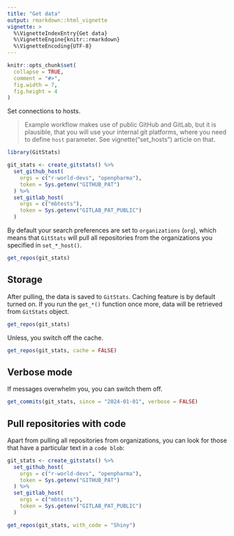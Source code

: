 ```yaml
---
title: "Get data"
output: rmarkdown::html_vignette
vignette: >
  %\VignetteIndexEntry{Get data}
  %\VignetteEngine{knitr::rmarkdown}
  %\VignetteEncoding{UTF-8}
---
```


```r
knitr::opts_chunk$set(
  collapse = TRUE,
  comment = "#>",
  fig.width = 7,
  fig.height = 4
)
```

Set connections to hosts.

> Example workflow makes use of public GitHub and GitLab, but it is plausible, that you will use your internal git platforms, where you need to define `host` parameter. See vignette("set_hosts") article on that.

```r
library(GitStats)

git_stats <- create_gitstats() %>%
  set_github_host(
    orgs = c("r-world-devs", "openpharma"),
    token = Sys.getenv("GITHUB_PAT")
  ) %>%
  set_gitlab_host(
    orgs = c("mbtests"),
    token = Sys.getenv("GITLAB_PAT_PUBLIC")
  )
```

By default your search preferences are set to `organizations` (`org`), which means that `GitStats` will pull all repositories from the organizations you specified in `set_*_host()`.

```r
get_repos(git_stats)
```

## Storage

After pulling, the data is saved to `GitStats`. Caching feature is by default turned on. If you run the `get_*()` function once more, data will be retrieved from `GitStats` object.

```r
get_repos(git_stats)
```

Unless, you switch off the cache.

```r
get_repos(git_stats, cache = FALSE)
```

## Verbose mode

If messages overwhelm you, you can switch them off.

```r
get_commits(git_stats, since = "2024-01-01", verbose = FALSE)
```

## Pull repositories with code

Apart from pulling all repositories from organizations, you can look for those that have a particular text in a `code blob`:

```r
git_stats <- create_gitstats() %>%
  set_github_host(
    orgs = c("r-world-devs", "openpharma"),
    token = Sys.getenv("GITHUB_PAT")
  ) %>%
  set_gitlab_host(
    orgs = c("mbtests"),
    token = Sys.getenv("GITLAB_PAT_PUBLIC")
  )

get_repos(git_stats, with_code = "Shiny")
```
